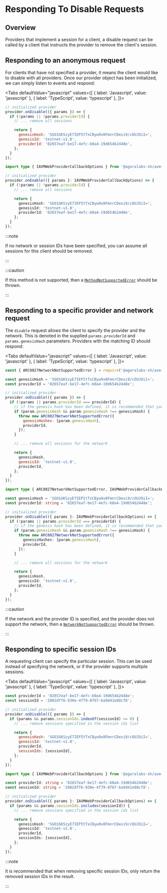 
# Responding To Disable Requests

<TOCInline
  maxHeadingLevel={4}
  toc={toc}
/>

## Overview

Providers that implement a session for a client, a disable request can be called by a client that instructs the provider to remove the client's session.

## Responding to an anonymous request

For clients that have not specified a provider, it means the client would like to disable with all providers. Once our provider object has been initialized, we can simply listen to events and respond:

<Tabs
  defaultValue="javascript"
  values={[
    { label: 'Javascript', value: 'javascript' },
    { label: 'TypeScript', value: 'typescript' },
  ]}>
  <TabItem value="javascript">

```js
// initialized provider
provider.onDisable(({ params }) => {
  if (!params || !params.providerId) {
    // ... remove all sessions

    return {
      genesisHash: 'SGO1GKSzyE7IEPItTxCByw9x8FmnrCDexi9/cOUJOiI=',
      genesisId: 'testnet-v1.0',
      providerId: '02657eaf-be17-4efc-b0a4-19d654b2448e',
    };
  }
});
```

  </TabItem>
  <TabItem value="typescript">

```typescript
import type { IAVMWebProviderCallbackOptions } from '@agoralabs-sh/avm-web-provider';

// initialized provider
provider.onEnable(({ params }: IAVMWebProviderCallbackOptions) => {
  if (!params || !params.providerId) {
    // ... remove all sessions

    return {
      genesisHash: 'SGO1GKSzyE7IEPItTxCByw9x8FmnrCDexi9/cOUJOiI=',
      genesisId: 'testnet-v1.0',
      providerId: '02657eaf-be17-4efc-b0a4-19d654b2448e',
    };
  }
});
```

  </TabItem>
</Tabs>

:::note

If no network or session IDs have been specified, you can assume all sessions for this client should be removed.

:::

:::caution

If this method is not supported, then a [`MethodNotSupportedError`](../../api-reference/errors#methodnotsupportederror) should be thrown.

:::

## Responding to a specific provider and network request

The `disable` request allows the client to specify the provider and the network. This is denoted in the supplied `params.providerId` and `params.genesisHash` parameters. Providers with the matching ID should respond:

<Tabs
  defaultValue="javascript"
  values={[
    { label: 'Javascript', value: 'javascript' },
    { label: 'TypeScript', value: 'typescript' },
  ]}>
  <TabItem value="javascript">

```js
const { ARC0027NetworkNotSupportedError } = require('@agoralabs-sh/avm-web-provider');

const genesisHash = 'SGO1GKSzyE7IEPItTxCByw9x8FmnrCDexi9/cOUJOiI=';
const providerId = '02657eaf-be17-4efc-b0a4-19d654b2448e';

// initialized provider
provider.onDisable(({ params }) => {
  if (!params || params.providerId === providerId) {
    // if the genesis hash has been defined, it is recommended that you throw and error
    if (param.genesisHash && param.genesisHash !== genesisHash) {
      throw new ARC0027NetworkNotSupportedError({
        genesisHashes: [param.genesisHash],
        providerId,
      });
    }

    // ... remove all sessions for the network

    return {
      genesisHash,
      genesisId: 'testnet-v1.0',
      providerId,
    };
  }
});
```

  </TabItem>
  <TabItem value="typescript">

```typescript
import type { ARC0027NetworkNotSupportedError, IAVMWebProviderCallbackOptions } from '@agoralabs-sh/avm-web-provider';

const genesisHash = 'SGO1GKSzyE7IEPItTxCByw9x8FmnrCDexi9/cOUJOiI=';
const providerId: string = '02657eaf-be17-4efc-b0a4-19d654b2448e';

// initialized provider
provider.onDisable(({ params }: IAVMWebProviderCallbackOptions) => {
  if (!params || params.providerId === providerId) {
    // if the genesis hash has been defined, it is recommended that you throw and error
    if (param.genesisHash && param.genesisHash !== genesisHash) {
      throw new ARC0027NetworkNotSupportedError({
        genesisHashes: [param.genesisHash],
        providerId,
      });
    }

    // ... remove all sessions for the network

    return {
      genesisHash,
      genesisId: 'testnet-v1.0',
      providerId,
    };
  }
});
```

  </TabItem>
</Tabs>

:::caution

If the network and the provider ID is specified, and the provider does not support the network, then a [`NetworkNotSupportedError`](../../api-reference/errors#networknotsupportederror) should be thrown.

:::

## Responding to specific session IDs

A requesting client can specify the particular session. This can be used instead of specifying the network, or if the provider supports multiple sessions.

<Tabs
  defaultValue="javascript"
  values={[
    { label: 'Javascript', value: 'javascript' },
    { label: 'TypeScript', value: 'typescript' },
  ]}>
  <TabItem value="javascript">

```js
const providerId = '02657eaf-be17-4efc-b0a4-19d654b2448e';
const sessionId = '2802dff6-930e-4f79-8f67-ba9d41e88cf8';

// initialized provider
provider.onDisable(({ params }) => {
  if (params && params.sessionIds.indexOf(sessionId) >= 0) {
    // ... remove sessions specified in the session ids list

    return {
      genesisHash: 'SGO1GKSzyE7IEPItTxCByw9x8FmnrCDexi9/cOUJOiI=',
      genesisId: 'testnet-v1.0',
      providerId,
      sessionIds: [sessionId],
    };
  }
});
```

  </TabItem>
  <TabItem value="typescript">

```typescript
import type { IAVMWebProviderCallbackOptions } from '@agoralabs-sh/avm-web-provider';

const providerId: string = '02657eaf-be17-4efc-b0a4-19d654b2448e';
const sessionId: string = '2802dff6-930e-4f79-8f67-ba9d41e88cf8';

// initialized provider
provider.onDisable(({ params }: IAVMWebProviderCallbackOptions) => {
  if (params && params.sessionIds.includes(sessionId)) {
    // ... remove sessions specified in the session ids list

    return {
      genesisHash: 'SGO1GKSzyE7IEPItTxCByw9x8FmnrCDexi9/cOUJOiI=',
      genesisId: 'testnet-v1.0',
      providerId,
      sessionIds: [sessionId],
    };
  }
});
```

  </TabItem>
</Tabs>

:::note

It is recommended that when removing specific session IDs, only return the removed session IDs in the result.

:::
